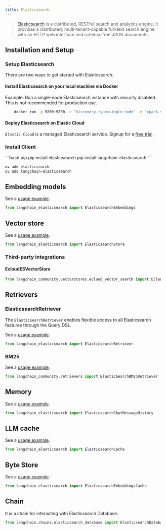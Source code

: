 ```yaml
---
title: Elasticsearch
---
```


> [Elasticsearch](https://www.elastic.co/elasticsearch/) is a distributed, RESTful search and analytics engine.
> It provides a distributed, multi-tenant-capable full-text search engine with an HTTP web interface and schema-free
> JSON documents.

## Installation and Setup

### Setup Elasticsearch

There are two ways to get started with Elasticsearch:

#### Install Elasticsearch on your local machine via Docker

Example: Run a single-node Elasticsearch instance with security disabled.
This is not recommended for production use.

```bash
    docker run -p 9200:9200 -e "discovery.type=single-node" -e "xpack.security.enabled=false" -e "xpack.security.http.ssl.enabled=false" docker.elastic.co/elasticsearch/elasticsearch:8.9.0
```

#### Deploy Elasticsearch on Elastic Cloud

`Elastic Cloud` is a managed Elasticsearch service. Signup for a [free trial](https://cloud.elastic.co/registration?utm_source=langchain&utm_content=documentation).

### Install Client

<CodeGroup>
```bash pip
pip install elasticsearch
pip install langchain-elasticsearch
```

```bash uv
uv add elasticsearch
uv add langchain-elasticsearch
```
</CodeGroup>

## Embedding models

See a [usage example](/oss/python/integrations/text_embedding/elasticsearch).

```python
from langchain_elasticsearch import ElasticsearchEmbeddings
```

## Vector store

See a [usage example](/oss/python/integrations/vectorstores/elasticsearch).

```python
from langchain_elasticsearch import ElasticsearchStore
```

### Third-party integrations

#### EcloudESVectorStore

```python
from langchain_community.vectorstores.ecloud_vector_search import EcloudESVectorStore
```

## Retrievers

### ElasticsearchRetriever

The `ElasticsearchRetriever` enables flexible access to all Elasticsearch features
through the Query DSL.

See a [usage example](/oss/python/integrations/retrievers/elasticsearch_retriever).

```python
from langchain_elasticsearch import ElasticsearchRetriever
```

### BM25

See a [usage example](/oss/python/integrations/retrievers/elastic_search_bm25).

```python
from langchain_community.retrievers import ElasticSearchBM25Retriever
```
## Memory

See a [usage example](/oss/python/integrations/memory/elasticsearch_chat_message_history).

```python
from langchain_elasticsearch import ElasticsearchChatMessageHistory
```

## LLM cache

See a [usage example](/oss/python/integrations/llm_caching/#elasticsearch-caches).

```python
from langchain_elasticsearch import ElasticsearchCache
```

## Byte Store

See a [usage example](/oss/python/integrations/stores/elasticsearch).

```python
from langchain_elasticsearch import ElasticsearchEmbeddingsCache
```

## Chain

It is a chain for interacting with Elasticsearch Database.

```python
from langchain.chains.elasticsearch_database import ElasticsearchDatabaseChain
```
